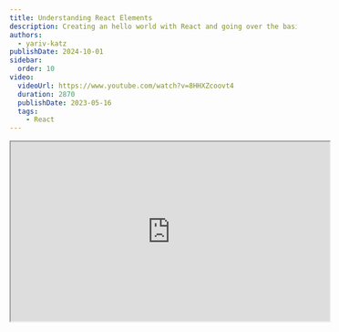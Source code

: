 ```yaml
---
title: Understanding React Elements
description: Creating an hello world with React and going over the basics of a react application
authors:
  - yariv-katz
publishDate: 2024-10-01
sidebar:
  order: 10
video:
  videoUrl: https://www.youtube.com/watch?v=8HHXZcoovt4
  duration: 2870
  publishDate: 2023-05-16
  tags:    
    - React
---
```



<div class="not-content flex">
	<iframe
		class="mx-auto mb-10"
		width="560"
		height="315"
		src="https://www.youtube.com/embed/8HHXZcoovt4?si=91cgdzxiphQfNdsr"
		title="React Elements - video"
		allow="accelerometer; clipboard-write; encrypted-media; gyroscope; picture-in-picture; web-share"
		allowFullScreen
		loading="lazy"
		referrerPolicy="strict-origin-when-cross-origin"
		aria-label="React Elements - video"
		aria-describedby="iframe-video-description"
	/>
</div>
<span id="iframe-video-description" class="sr-only">
This video introduces the concept of React elements, explaining their role in building user interfaces with React, and demonstrates how to create and manipulate them with practical examples and best practices.
</span>

Let's take our first steps to become a [React](https://react.dev/) developer.  
In this lesson we will learn about the basics of **React**, and we will even create out first **React** powered website.  
Mastering **React** starts with understanding the fundamentals, so open you computer and try to follow along and write the code with us.

## What we will learn

In this lesson we will cover the following topics:

- The main job of the React library
- Simple hello world with React
- React Components
- JSX

## Creating an hello world

We will learn the basics of React by creating a simple web site that displays an hello world message to the user (How original of us?).

We don't need any fancy UI library like React to create a website displaying hello world right!?  
Let's just create that hello world page using simple html.

In this example we created a simple html file that displays an hello world message:

<div className="mt-5 not-content">
<Sandpack 
	client:load
	template="vanilla"
	options={{
		visibleFiles: ["/index.html"],
		activeFile: "/index.html"
	}}
	files={{
		
		"index.html": {
			code: `
<html>
	<body>
		<div id="container">
			<h1>Hello world with HTML</h1>
		</div>		
	</body>
</html>
			`
		},
		"index.js": {
			code: ``,			
		},
	}}
/>
</div>

## DOM

The browser processed our HTML and from that file the browser created a tree of Javascript objects called the [DOM](https://developer.mozilla.org/en-US/docs/Web/API/Document_Object_Model).

After the browser created the `DOM` what determines what we see on the website is the `DOM` and not the `HTML`.  
The `HTML` is simply a recipe for creating the initial `DOM`, after the initial `DOM` is created the browser will not look at the `HTML` any more.

We can open the browser developer tools and in Chrome developer tools there is the **Elements** tab which shows us the current DOM we are seeing in the screen.  
You can view the `DOM` tree with the global `document`.  

You can also click an element in the **Elements** tab, for example choose the `<h1>` element, and you can view the Javascript dom object by going to the **Console** tab and typing:

```javascript
$0
```

This will grab the javascript dom object of the selected element from the **Elements** tab.  
grabbing the element with `$0` we can now change the `<h1>` element and view the changes on the screen.  
In the developer tools in the **Console** tab type:

```javascript
$0.innerText = 'i can change the text with javascript'
```

You will notice the text on the screen is changing.

When used in the browser `React` main job is:
- Create DOM elements
- Delete DOM elements
- Update DOM elements

`React` can even create your initial HTML but that will be covered in a later lesson.

## Creating DOM without HTML

The HTML is the recipe for creating a tree of javascript objects called `DOM` that represents how our website looks like.  
So the same **Hello World** application we can also create by constructing the DOM using Javascript and not using HTML.  

Take a look at the following example where the HTML is empty and now the Javascript is creating that hello world.

<div className="mt-5 not-content">
<Sandpack 
	client:load
	template="static"
	options={{	
		visibleFiles: ["/index.html"],	
		activeFile: "/index.html"
	}}
	files={{
		
		"index.html": {
			code: `
<html>
	<body>
		<div id="container">			
		</div>
		<script>
			// create h1 element
			const h1 = document.createElement('h1');
			h1.innerText = 'Hello world with JS';

			// append h1 to container
			const container = document.getElementById('container');
			container.appendChild(h1);
		</script>		
	</body>
</html>
			`
		},
		"index.js": {
			code: `

			`,			
		},
	}}
/>
</div>

## Hello world with React

Now let's try to create the same hello world website using `React`.  
We are loading the react library from a CDN (usually react is not installed from a CDN but in our simple example it's perfect).

<div className="mt-5 not-content">
<Sandpack 
	client:load
	template="static"
	options={{		
		activeFile: "/index.html",
		visibleFiles: ["/index.html"],
	}}
	files={{
		
		"index.html": {
			code: `
<html>
	<head>
		<script crossorigin src="https://unpkg.com/react@18/umd/react.development.js"></script>
		<script crossorigin src="https://unpkg.com/react-dom@18/umd/react-dom.development.js"></script>
	</head>
	<body>
		<div id="container">			
		</div>	
		<script>
			// create h1 element
			const h1 = React.createElement('h1', null, 'Hello world with React!');
			
			// render to dom
			const root = ReactDOM.createRoot(document.getElementById('container'));
			root.render(h1);
		</script>
	</body>
</html>
			`
		},
		"index.js": {
			code: `
			`,			
		},
	}}
/>
</div>

It's important to state that this is not how you start a real world react application, rather we are creating a minimal learning platform for learning React.  
It's a bit easier when you only focus on minimum amount of files needed to learn React.  

Going over the code we see that in the `<head>` we are loading `react` and `react-dom`, loading those 2 scripts makes them available globally.

After that the api kind of reminds us the same api we used to create the dom elements in Javascript.  
We use `React.createElement` in `React` when in `Javascript` we used `document.createElement` this creates our `h1` and instead of attaching to the dom like we did in `Javascript` we attach to the `DOM` using `ReactDOM.createRoot` this will attach to the dom and we can render elements inside our created `root`.

## Virtual DOM

Let's focus on the React example we just created.  
Notice that we did not directly interacted with the `DOM`, we just pointed React to the place where React should interact with the dom:

```javascript
const root = ReactDOM.createRoot(document.getElementById('container'));
```

When using React you do not manipulate the DOM rather you let React do that job.  

We did not create any DOM elements rather we created React elements:

```javascript
const h1 = React.createElement('h1', null, 'Hello world with React!');
```

When working with React you do not create `DOM` elements, rather you create React elements, when you change those react elements in a certain way then React will update those elements as well as compare the DOM to the virtual dom and update the dom if needed to match the virtual dom.

React created an abstraction layer between you and the DOM, it's a common practice in software development to create a middleman, for example instead of interacting directly with a database, you can use `ORM` which let's you interact with different databases using Javascript classes. another example is the adapter pattern, which is really similar to what React is doing.

React will give you tools to create a VirtualDOM and update and maintain that VirtualDOM, it will later take that VirtualDOM and upate the real DOM in a really quick way to match your virtual dom.

So basically `React` library is giving you tools for creating and updating a VirtualDOM and `ReactDOM` will take that web adapted virtual dom and create a website.  

This adapter pattern is what gives React the ability to create UI not only for the web.  
You can use `React` for creating mobile adapter virtual dom, and then [react-native](https://reactnative.dev/) can take the virtual dom and construct a native ios and android mobile application.

## JSX

Let's try and expand our react example a bit.  
We will now add a span and an underline under the `<h1>` element we created.

Take a look in the editor at the following example:

<div className="mt-5 not-content">
<Sandpack 
	client:load
	template="static"
	options={{		
		activeFile: "/index.html",
		visibleFiles: ["/index.html"],
	}}
	files={{
		
		"index.html": {
			code: `
<html>
	<head>
		<script crossorigin src="https://unpkg.com/react@18/umd/react.development.js"></script>
		<script crossorigin src="https://unpkg.com/react-dom@18/umd/react-dom.development.js"></script>
	</head>
	<body>
		<div id="container">			
		</div>	
		<script>
			// create h1 element
			const h1 = React.createElement(
				'h1', 
				null, 
				React.createElement(
					'span', 
					null, 
					React.createElement(
						'u', 
						null, 
						'Hello world with React!'
					)
				)
			);
			
			// render to dom
			const root = ReactDOM.createRoot(document.getElementById('container'));
			root.render(h1);
		</script>
	</body>
</html>
			`
		},
		"index.js": {
			code: `
			`,			
		},
	}}
/>
</div>

Notice that the 3rd argument of `React.createElement` doesn't have to be a text, rather it can be and item or array of `ReactNode` (we will talk about `ReactNode` on the `jsx` lesson).  
So to extend our `<h1>` with a `<span>` and a `<u>` means to add more `React.createElement` to the 3rd argument.  

Seems a bit cumbersome to create an entire screen, the entire virtual dom this way, but even before react when you had to create your website screen you did not use `document.createElement(...)` to create the entire screen, rather you used `HTML` which was processed to the initial `DOM` tree.  
Just like `HTML` is a different syntax from which `document.createElement` are created, it would be nice if we had a similar syntax to `HTML` for creating `React.createElement`

## JSX

When working with `React` you can choose different languages for developing your app. For example you can choose: `Javascript`, `Typescript`, `CoffeeScript`, etc.  But the end result when building a web application is that the end files would be Javascript (the browser can only run javascript). Also it needs to be a Javascript version that is supported by all modern browsers.  
It is common that you take your code and compile your code to supported `Javascript`.  
For example:
- if working with Javascript I can use [Babel](https://babeljs.io/) to compile to vanilla Javascript
- if working with [Typescript](https://www.typescriptlang.org/) then typescript ships with compiler that compiles my typescript files to javascript.

Because we are working with compiler to process our code, it means we can install extensions for our programming language.  
For example I can support EcmaScript features that the browser do not support yet, write them in my code and let the compiler create those features in old javascript so it will be supported by the browsers.

I can use the compilers to add additional syntax which is not supported by Javascript, for example I can support an XML like syntax which the compiler will transpile in my code and turn it to something else.

`JSX` stands for **Javascript as XML** it allows us to write `XML` syntax which will be translated to `Javascript`.  
For example I can create the following code in the file: `jsx-example.js`

```javascript
const h1 = <h1>hello world with jsx</h1>
```

I can then take that file and use a compiler which will translate that file to:

```javascript
const h1 = React.createElement('h1', null, 'hello world with jsx')
```

This will solve our problem of creating unreadable nested `React.createElement` like we did with the example of hello world with underline.  
This means that our code can be transformed to this (if we add a compiler):

```javascript
	// create h1 element
	/*
	// this is unreadable
	const h1 = React.createElement(
		'h1', 
		null, 
		React.createElement(
			'span', 
			null, 
			React.createElement(
				'u', 
				null, 
				'Hello world with React!'
			)
		)
	);
	*/
	
	// this is much better
	const h1 = (
		<h1>
			<span>
				<u>
					Hello world with React!
				</u>
			</span>
		</h1>
	);
	
	// render to dom
	const root = ReactDOM.createRoot(document.getElementById('container'));
	root.render(h1);
```

## Babel

Babel is a Javascript compiler, it will transform your advanced Javascript, to vanilla, browser supported, Javascript.  
Usually you won't have to install the compiler yourself, there are popular react starters which you can use which already configured the compiler for you, but in our case of exploring the basics of React and creating a minimal playground with only HTML file, it might be worth it to do a simple Babel installation in our current HTML file.

<div className="mt-5 not-content">
<Sandpack 
	client:load
	template="static"
	options={{		
		activeFile: "/index.html",
		visibleFiles: ["/index.html"],
	}}
	files={{
		
		"index.html": {
			code: `
<html>
	<head>
		<script crossorigin src="https://unpkg.com/react@18/umd/react.development.js"></script>
		<script crossorigin src="https://unpkg.com/react-dom@18/umd/react-dom.development.js"></script>
		<script src="https://unpkg.com/@babel/standalone/babel.min.js"></script>
	</head>
	<body>
		<div id="container">			
		</div>	
		<script type="text/babel">
			// create h1 element
			const h1 = (
				<h1>
					<span>
						<u>Hello world with React and JSX!</u>
					</span>
				</h1>
			);
			
			// render to dom
			const root = ReactDOM.createRoot(document.getElementById('container'));
			root.render(h1);
		</script>
	</body>
</html>
			`
		},
		"index.js": {
			code: `
			`,			
		},
	}}
/>
</div>

Notice that after installing `Babel` we can now use JSX syntax instead of `React.createElement` and behind the scenes Babel will transpile our code and translate `JSX` to `React.createElement`.  
There are many aspects of `JSX` that still need to be discussed and we have a full lesson on the topic.

## Component

Rather you are using `JSX` or calling `React.createElement` essentially both ways are actually calling `React.createElement`.  
`React.createElement` has a few declarations, here is the declaration that we used:

```typescript
function createElement<P extends DOMAttributes<T>, T extends Element>(
	type: string,
	props?: ClassAttributes<T> & P | null,
	...children: ReactNode[]
): DOMElement<P, T>;
```

I will write the above in a different way which hopefully would be clearer (but not accurate in terms of the actual types):

```typescript
function createElement(
	type: string, // a dom element string
	props?: DomElementAttributes, // this is the attributes that dom element can get
	...children: ReactNode[] // children of the element
): DOMElement<P, T>;
```

We will have a full lesson on React components where we will discuss about the second `props` argument in more details.

Let's examine another type of declaration we can pass to `React.createElement`:

```typescript
function createElement<P extends {}>(
	type: FunctionComponent<P> | ComponentClass<P> | string,
	props?: Attributes & P | null,
	...children: ReactNode[]
): ReactElement<P>;
```

or is simple terms (but changing the name of the types to be more clear, so less accurate):

```typescript
function createElement<P extends {}>(
	type: ReactComponent, // we can place here entire component
	props?: Props, // component props
	...children: ReactNode[] // component children
): ReactElement<P>;
```

the important thing that I want to focus on in this lesson is the first argument which can be a `FunctionComponent<P> | ComponentClass<P>` or as I named it later on it can be `ReactComponent`.  
We will focus in this course on the `FunctionComponent<P>` as the way to create a `ReactComponent`, and the word to focus on in the `Function` part, this means that I can pass to `React.createElement` a function as the first argument.  
For example instead of doing:

```typescript
React.createElement('h1', null, 'hello world')
```

I can do this:

```typescript
const h1 = React.createElement(() => {
	return <h1>hello world 3</h1>
})
```

Most of the times you will use `JSX` instead of directly calling `React.createElement` so this:

```typescript
const h1 = React.createElement(() => {
	return (
		<h1>
			<span>
				<u>Hello world with React and JSX!</u>
			</span>
		</h1>
	);
})
```

could be replaced with:

```typescript
const H1 = () => {
	return (
		<h1>
			<span>
				<u>Hello world with React and JSX!</u>
			</span>
		</h1>
	)
}
```

I created a React UI component and now every place that takes `React.createElement` I can instead place the component I just created by using the function name `H1`, for example:

```typescript
const root = ReactDOM.createRoot(document.getElementById('container'));
root.render(<H1 />);
```

So React allows me to create Virtual Dom element, also I can create multiple Virtual Dom elements, and I can also group multiple virtual dom elements to a UI component and create a new `"<Tag />"`.

When developing with React we split the ui we are developing to logical group using React Components which are transformed to new tags we can use multiple times.  
Also each component will take care of the change hapenning in that component but we will talk about component changes in our lesson about React components.

## Components tree

There is more power to React components, in fact we will have an entire lesson about those UI components, but for now let's keep things simple and understand that the main goal of the library is to give you tools for creating UI components.  
Those components will create the virtual dom which will create the real dom.  
Those components will represent your dom and will take care of updating the dom when you make changes in your components in a certain way.

Basically when creating a React application you create a tree of those UI components.  
For example you can create a component that represents the **Header** of your app `<Header />`.  
You can create a component for the `<Footer />`.  
And you can create a form for login form `<Login />`.  
You can then create a component `<App />` that place all those components on the screen you are creating:

```typescript
function App() {
	return (
		<div>
			<Header />
			
			<Login />
			
			<Footer />
		</div>
	)
}
```

So in a React application you will create a tree of those UI components.

## Summary

React is a library for creating UI components, it gives you the tools for creating components that will generate a virtual dom, react will take that virtual dom and create and update the real dom to match the virtual dom.  

When developing with React you will logically break the screen you are creating to UI components, those component will take care of it's own logic, and will also take care about all the updates and transformations of that component.

There is a lot to learn about the React library by simply creating an `HTML` file and including the React cdn javascript, and now that we covered it we can learn how to bootstrap a react application using a cli tool called `create-react-app`.

